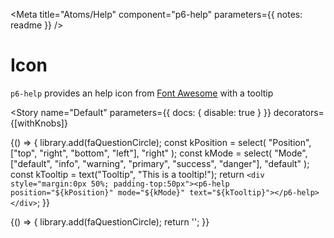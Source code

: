 

<Meta title="Atoms/Help" component="p6-help" parameters={{ notes: readme }} />

# Icon

`p6-help` provides an help icon from [Font Awesome](https://fontawesome.com/) with a tooltip

<Story
  name="Default"
  parameters={{ docs: { disable: true } }}
  decorators={[withKnobs]}
>
  {() => {
    library.add(faQuestionCircle);
    const kPosition = select(
      "Position",
      ["top", "right", "bottom", "left"],
      "right"
    );
    const kMode = select(
      "Mode",
      ["default", "info", "warning", "primary", "success", "danger"],
      "default"
    );
    const kTooltip = text("Tooltip", "This is a tooltip!");
    return `<div style="margin:0px 50%; padding-top:50px"><p6-help position="${kPosition}" mode="${kMode}" text="${kTooltip}"></p6-help></div>`;
  }}
</Story>

<Preview>
  <Story name="Display on the right" height="42px">
    {() => {
      library.add(faQuestionCircle);
      return '<p6-help text="Tooltip" position="right"></p6-help>';
    }}
  </Story>
</Preview>
